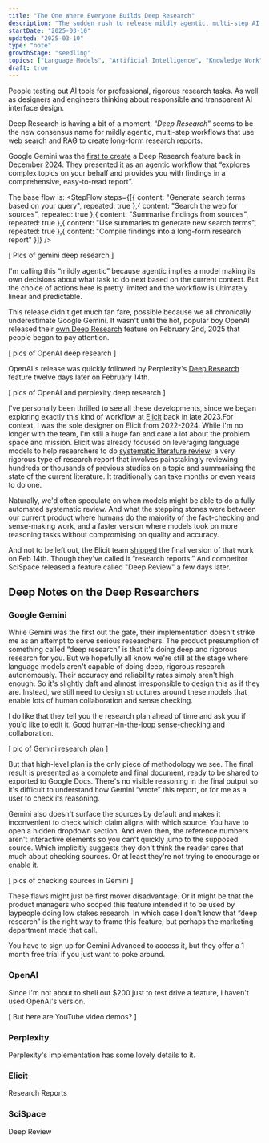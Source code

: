 ```yaml
---
title: "The One Where Everyone Builds Deep Research"
description: "The sudden rush to release mildly agentic, multi-step AI research tools"
startDate: "2025-03-10"
updated: "2025-03-10"
type: "note"
growthStage: "seedling"
topics: ["Language Models", "Artificial Intelligence", "Knowledge Work"]
draft: true
---
```



<AssumedAudience>People testing out AI tools for professional, rigorous research tasks. As well as designers and engineers thinking about responsible and transparent AI interface design.</AssumedAudience>

<Spacer size="xs" />

<IntroParagraph>Deep Research is having a bit of a moment. “_Deep Research_” seems to be the new consensus name for mildly agentic, multi-step workflows that use web search and RAG to create long-form research reports.</IntroParagraph>

Google Gemini was the [first to create](https://blog.google/products/gemini/google-gemini-deep-research/) a Deep Research feature back in December 2024. They presented it as an agentic workflow that “explores complex topics on your behalf and provides you with findings in a comprehensive, easy-to-read report”.

The base flow is: <StepFlow steps={[{ content: "Generate search terms based on your query", repeated: true },{ content: "Search the web for sources", repeated: true },{ content: "Summarise findings from sources", repeated: true },{ content: "Use summaries to generate new search terms", repeated: true },{ content: "Compile findings into a long-form research report" }]} />

[ Pics of gemini deep research ]

I'm calling this “mildly agentic” because agentic implies a model making its own decisions about what task to do next based on the current context. But the choice of actions here is pretty limited and the workflow is ultimately linear and predictable.

This release didn't get much fan fare, possible because we all chronically underestimate Google Gemini. It wasn't until the hot, popular boy OpenAI released their [own Deep Research]() feature on February 2nd, 2025 that people began to pay attention.

[ pics of OpenAI deep research ]

OpenAI's release was quickly followed by Perplexity's [Deep Research](https://www.perplexity.ai/hub/blog/introducing-perplexity-deep-research) feature twelve days later on February 14th.

[ pics of OpenAI and perplexity deep research ]

I've personally been thrilled to see all these developments, since we began exploring exactly this kind of workflow at [Elicit](https://elicit.com/) back in late 2023.<Footnote idName={1}>For context, I was the sole designer on Elicit from 2022-2024. While I'm no longer with the team, I'm still a huge fan and care a lot about the problem space and mission.</Footnote> Elicit was already focused on leveraging language models to help researchers to do [systematic literature review](); a very rigorous type of research report that involves painstakingly reviewing hundreds or thousands of previous studies on a topic and summarising the state of the current literature. It traditionally can take months or even years to do one.

Naturally, we'd often speculate on when models might be able to do a fully automated systematic review. And what the stepping stones were between our current product where humans do the majority of the fact-checking and sense-making work, and a faster version where models took on more reasoning tasks without compromising on quality and accuracy.

And not to be left out, the Elicit team [shipped](https://support.elicit.com/en/articles/4168449) the final version of that work on Feb 14th. Though they've called it “research reports.” And competitor SciSpace released a feature called "Deep Review" a few days later.

## Deep Notes on the Deep Researchers

### Google Gemini

While Gemini was the first out the gate, their implementation doesn't strike me as an attempt to serve serious researchers. The product presumption of something called “deep research” is that it's doing deep and rigorous research for you. But we hopefully all know we're still at the stage where language models aren't capable of doing deep, rigorous research autonomously. Their accuracy and reliability rates simply aren't high enough. So it's slightly daft and almost irresponsible to design this as if they are. Instead, we still need to design structures around these models that enable lots of human collaboration and sense checking.

I do like that they tell you the research plan ahead of time and ask you if you'd like to edit it. Good human-in-the-loop sense-checking and collaboration.

[ pic of Gemini research plan ]

But that high-level plan is the only piece of methodology we see. The final result is presented as a complete and final document, ready to be shared to exported to Google Docs. There's no visible reasoning in the final output so it's difficult to understand how Gemini “wrote” this report, or for me as a user to check its reasoning.

Gemini also doesn't surface the sources by default and makes it inconvenient to check which claim aligns with which source. You have to open a hidden dropdown section. And even then, the reference numbers aren't interactive elements so you can't quickly jump to the supposed source. Which implicitly suggests they don't think the reader cares that much about checking sources. Or at least they're not trying to encourage or enable it.

[ pics of checking sources in Gemini ]

These flaws might just be first mover disadvantage. Or it might be that the product managers who scoped this feature intended it to be used by laypeople doing low stakes research. In which case I don't know that “deep research” is the right way to frame this feature, but perhaps the marketing department made that call.

You have to sign up for Gemini Advanced to access it, but they offer a 1 month free trial if you just want to poke around.

### OpenAI

Since I'm not about to shell out $200 just to test drive a feature, I haven't used OpenAI's version.

[ But here are YouTube video demos? ]

### Perplexity

Perplexity's implementation has some lovely details to it.

### Elicit

Research Reports

### SciSpace

Deep Review
